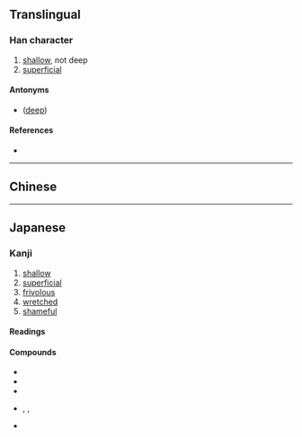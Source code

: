 {{also|淺}}
{{character info/new}}
==Translingual==
{{Han simplified forms|淺|浅|浅}}

===Han character===
{{Han char|rn=85|rad=水|as=05|asj=06|snj=9|sn=8|four=|canj=EIJ|ids=⿰氵戋(G),⿰氵㦮(J)}}

# [[shallow]], not deep
# [[superficial]]

====Antonyms====
* {{l|mul|深}} ([[deep]])

====References====
* {{Han ref|kx=0619.121|dkj=17452|hdz=31579.010|uh=6D45|ud=27973}}

----

==Chinese==
{{zh-see|淺}}

----

==Japanese==
{{ja-kanji forms|浅|淺}}

===Kanji===
{{ja-kanji|grade=4|rs=水06|kyu=淺}}

# [[shallow]]
# [[superficial]]
# [[frivolous]]
# [[wretched]]
# [[shameful]]

====Readings====
{{ja-readings
|goon=せん
|kanon=せん
|kun=あさ-い
}}

====Compounds====
* {{ja-r|浅学|せんがく}}
* {{ja-r|浅薄|せんぱく}}
* {{ja-r|浅慮|せんりょ}}
* {{ja-r|浅%葱|あさ%つき}}, {{ja-r|浅%葱|あさ%ぎ}}, {{ja-r|浅%葱%色|あさ%ぎ%いろ}}
* {{ja-r|浅%瀬|あさ%せ}}